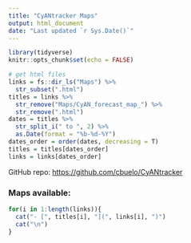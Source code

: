 ```yaml
---
title: "CyANtracker Maps"
output: html_document
date: "Last updated `r Sys.Date()`"
---
```


```r
library(tidyverse)
knitr::opts_chunk$set(echo = FALSE)
```


```r
# get html files
links = fs::dir_ls("Maps") %>% 
  str_subset(".html")
titles = links %>% 
  str_remove("Maps/CyAN_forecast_map_") %>% 
  str_remove(".html")
dates = titles %>% 
  str_split_i(" to ", 2) %>% 
  as.Date(format = "%b-%d-%Y")
dates_order = order(dates, decreasing = T)
titles = titles[dates_order]
links = links[dates_order]
```

GitHub repo: [https://github.com/cbuelo/CyANtracker](https://github.com/cbuelo/CyANtracker)

### Maps available:
```r
for(i in 1:length(links)){
  cat("- [", titles[i], "](", links[i], ")")
  cat("\n")
}

```


